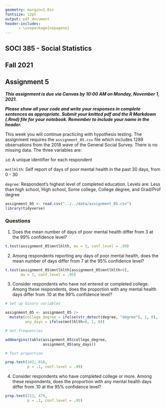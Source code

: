 ```yaml
---
geometry: margin=1.0in
fontsize: 12pt
output: pdf_document
header-includes:
      - \usepackage{nopageno}
---
```


## SOCI 385 - Social Statistics
## Fall 2021
## Assignment 5

***This assignment is due via Canvas by 10:00 AM on Monday, November 1, 2021.***

***Please show all your code and write your responses in complete sentences as appropriate. Submit your knitted pdf and the R Markdown (.Rmd) file for your notebook. Remember to include your name in the header.***

This week you will continue practicing with hypothesis testing. The assignment requires the `assignment_05.csv` file which includes 1289 observations from the 2018 wave of the General Social Survey. There is no missing data. The three variables are:

`id`: A unique identifier for each respondent

`mntlhlth`: Self report of days of poor mental health in the past 30 days, from 0 - 30

`degree`: Respondent's highest level of completed education. Levels are: Less than high school, High school, Some college, College degree, and Grad/Prof degree


```r
assignment_05 <- read.csv("../../data/assignment_05.csv")
library(tidyverse)
```



### Questions

1. Does the mean number of days of poor mental health differ from 3 at the 99% confidence level?

```r
t.test(assignment_05$mntlhlth, mu = 3, conf.level = .99)
```


2. Among respondents reporting any days of poor mental health, does the mean number of days differ from 7 at the 95% confidence level?

```r
t.test(assignment_05$mntlhlth[assignment_05$mntlhlth>0], 
       mu = 7, conf.level = .95)
```


3. Consider respondents who have not entered or completed college. Among these respondents, does the proportion with any mental health days differ from .10 at the 99% confidence level?

```r
# Set up binary variables

assignment_05 <- assignment_05 |> 
  mutate(college_degree = ifelse(str_detect(degree, "degree"), 1, 0),
         any_days = ifelse(mntlhlth>0, 1, 0))
```

```r
# Get frequencies

addmargins(table(assignment_05$college_degree,
                 assignment_05$any_days))
```

```r
# Test proportion

prop.test(342, 810, 
          p = .1, conf.level = .99)
```


4. Consider respondents who have completed college or more. Among these respondents, does the proportion with any mental health days differ from .10 at the 95% confidence level?

```r
prop.test(213, 479,
          p = .1, conf.level = .95)
```



